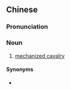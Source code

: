 {{also|机械化装甲部队}}
==Chinese==
{{zh-forms|s=机械化装甲部队|type=322}}

===Pronunciation===
{{zh-pron
|m=jīxièhuà zhuāngjiǎ bùduì
|cat=n
}}

===Noun===
{{zh-noun}}

# [[mechanized cavalry]]

====Synonyms====
* {{zh-l|機械化騎兵}}